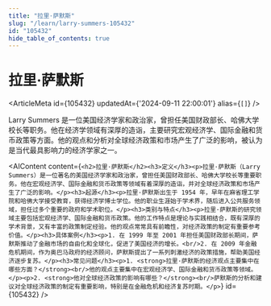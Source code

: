 ```yaml
---
title: "拉里·萨默斯"
slug: "/learn/larry-summers-105432"
id: "105432"
hide_table_of_contents: true
---
```



# 拉里·萨默斯

<ArticleMeta id={105432} updatedAt={'2024-09-11 22:00:01'} alias={`[]`} />
<div className='border-solid border-b border-t-0 my-4 border-[var(--ifm-color-gray-300)]' />

Larry Summers 是一位美国经济学家和政治家，曾担任美国财政部长、哈佛大学校长等职务。他在经济学领域有深厚的造诣，主要研究宏观经济学、国际金融和货币政策等方面。他的观点和分析对全球经济政策和市场产生了广泛的影响，被认为是当代最具影响力的经济学家之一。

<AIContent content={`<h2>拉里·萨默斯</h2><h3>定义</h3><p>拉里·萨默斯（Larry Summers）是一位著名的美国经济学家和政治家，曾担任美国财政部长、哈佛大学校长等重要职务。他在宏观经济学、国际金融和货币政策等领域有着深厚的造诣，并对全球经济政策和市场产生了广泛的影响。</p><h3>起源</h3><p>拉里·萨默斯出生于 1954 年，早年在麻省理工学院和哈佛大学接受教育，获得经济学博士学位。他的职业生涯始于学术界，随后进入公共服务领域，担任过多个重要的政府和学术职位。</p><h3>类别与特点</h3><p>拉里·萨默斯的研究领域主要包括宏观经济学、国际金融和货币政策。他的工作特点是理论与实践相结合，既有深厚的学术背景，又有丰富的政策制定经验。他的观点常常具有前瞻性，对经济政策的制定有重要参考价值。</p><h3>具体案例</h3><p>1. 在 1999 年至 2001 年担任美国财政部长期间，萨默斯推动了金融市场的自由化和全球化，促进了美国经济的增长。<br/>2. 在 2009 年金融危机期间，作为奥巴马政府的经济顾问，萨默斯提出了一系列刺激经济的政策措施，帮助美国经济逐步复苏。</p><h3>常见问题</h3><p>1. <strong>拉里·萨默斯的经济观点主要集中在哪些方面？</strong><br/>他的观点主要集中在宏观经济学、国际金融和货币政策等领域。</p><p>2. <strong>他对全球经济政策的影响有哪些？</strong><br/>萨默斯的分析和建议对全球经济政策的制定有重要影响，特别是在金融危机和经济复苏时期。</p>`} id={105432} />
